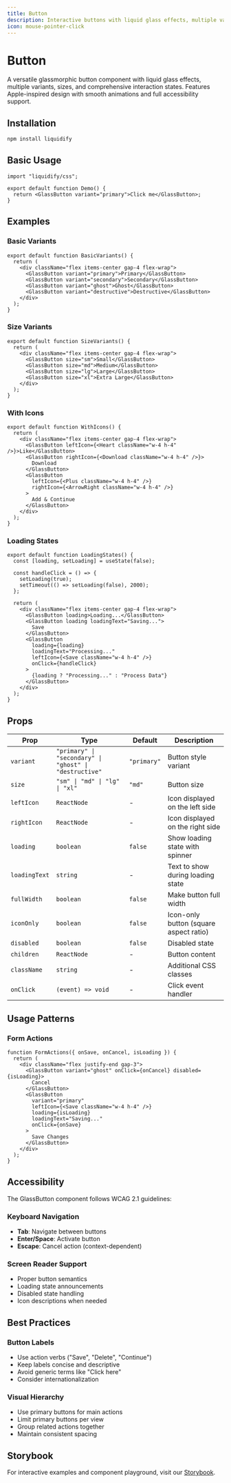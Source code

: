 ```yaml
---
title: Button
description: Interactive buttons with liquid glass effects, multiple variants, and comprehensive accessibility.
icon: mouse-pointer-click
---
```


# Button

A versatile glassmorphic button component with liquid glass effects, multiple variants, sizes, and comprehensive interaction states. Features Apple-inspired design with smooth animations and full accessibility support.

## Installation

```bash
npm install liquidify
```

## Basic Usage

```tsx
import "liquidify/css";

export default function Demo() {
  return <GlassButton variant="primary">Click me</GlassButton>;
}
```

## Examples

### Basic Variants

```tsx
export default function BasicVariants() {
  return (
    <div className="flex items-center gap-4 flex-wrap">
      <GlassButton variant="primary">Primary</GlassButton>
      <GlassButton variant="secondary">Secondary</GlassButton>
      <GlassButton variant="ghost">Ghost</GlassButton>
      <GlassButton variant="destructive">Destructive</GlassButton>
    </div>
  );
}
```

### Size Variants

```tsx
export default function SizeVariants() {
  return (
    <div className="flex items-center gap-4 flex-wrap">
      <GlassButton size="sm">Small</GlassButton>
      <GlassButton size="md">Medium</GlassButton>
      <GlassButton size="lg">Large</GlassButton>
      <GlassButton size="xl">Extra Large</GlassButton>
    </div>
  );
}
```

### With Icons

```tsx
export default function WithIcons() {
  return (
    <div className="flex items-center gap-4 flex-wrap">
      <GlassButton leftIcon={<Heart className="w-4 h-4" />}>Like</GlassButton>
      <GlassButton rightIcon={<Download className="w-4 h-4" />}>
        Download
      </GlassButton>
      <GlassButton
        leftIcon={<Plus className="w-4 h-4" />}
        rightIcon={<ArrowRight className="w-4 h-4" />}
      >
        Add & Continue
      </GlassButton>
    </div>
  );
}
```

### Loading States

```tsx
export default function LoadingStates() {
  const [loading, setLoading] = useState(false);

  const handleClick = () => {
    setLoading(true);
    setTimeout(() => setLoading(false), 2000);
  };

  return (
    <div className="flex items-center gap-4 flex-wrap">
      <GlassButton loading>Loading...</GlassButton>
      <GlassButton loading loadingText="Saving...">
        Save
      </GlassButton>
      <GlassButton
        loading={loading}
        loadingText="Processing..."
        leftIcon={<Save className="w-4 h-4" />}
        onClick={handleClick}
      >
        {loading ? "Processing..." : "Process Data"}
      </GlassButton>
    </div>
  );
}
```

## Props

| Prop          | Type                                                   | Default     | Description                            |
| ------------- | ------------------------------------------------------ | ----------- | -------------------------------------- |
| `variant`     | `"primary" \| "secondary" \| "ghost" \| "destructive"` | `"primary"` | Button style variant                   |
| `size`        | `"sm" \| "md" \| "lg" \| "xl"`                         | `"md"`      | Button size                            |
| `leftIcon`    | `ReactNode`                                            | -           | Icon displayed on the left side        |
| `rightIcon`   | `ReactNode`                                            | -           | Icon displayed on the right side       |
| `loading`     | `boolean`                                              | `false`     | Show loading state with spinner        |
| `loadingText` | `string`                                               | -           | Text to show during loading state      |
| `fullWidth`   | `boolean`                                              | `false`     | Make button full width                 |
| `iconOnly`    | `boolean`                                              | `false`     | Icon-only button (square aspect ratio) |
| `disabled`    | `boolean`                                              | `false`     | Disabled state                         |
| `children`    | `ReactNode`                                            | -           | Button content                         |
| `className`   | `string`                                               | -           | Additional CSS classes                 |
| `onClick`     | `(event) => void`                                      | -           | Click event handler                    |

## Usage Patterns

### Form Actions

```tsx
function FormActions({ onSave, onCancel, isLoading }) {
  return (
    <div className="flex justify-end gap-3">
      <GlassButton variant="ghost" onClick={onCancel} disabled={isLoading}>
        Cancel
      </GlassButton>
      <GlassButton
        variant="primary"
        leftIcon={<Save className="w-4 h-4" />}
        loading={isLoading}
        loadingText="Saving..."
        onClick={onSave}
      >
        Save Changes
      </GlassButton>
    </div>
  );
}
```

## Accessibility

The GlassButton component follows WCAG 2.1 guidelines:

### Keyboard Navigation

- **Tab**: Navigate between buttons
- **Enter/Space**: Activate button
- **Escape**: Cancel action (context-dependent)

### Screen Reader Support

- Proper button semantics
- Loading state announcements
- Disabled state handling
- Icon descriptions when needed

## Best Practices

### Button Labels

- Use action verbs ("Save", "Delete", "Continue")
- Keep labels concise and descriptive
- Avoid generic terms like "Click here"
- Consider internationalization

### Visual Hierarchy

- Use primary buttons for main actions
- Limit primary buttons per view
- Group related actions together
- Maintain consistent spacing

## Storybook

For interactive examples and component playground, visit our [Storybook](https://liquidify-storybook.vercel.app/?path=/docs/components-button--docs).
